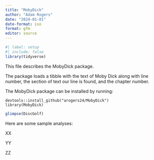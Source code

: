 ```yaml
---
title: "MobyDick"
author: "Adam Rogers"
date: "2024-01-01"
date-format: iso
format: gfm
editor: source
---
```


```r
#| label: setup
#| include: false
library(tidyverse)
```

This file describes the MobyDick package.

The package loads a tibble with the text of Moby Dick along with line number, the section of text our line is found, and the chapter number.

The MobyDick package can be installed by running:

```
devtools::install_github("arogers24/MobyDick")
library(MobyDick)
```

```r
glimpse(DiscGolf)
```

Here are some sample analyses:

XX

YY

ZZ
